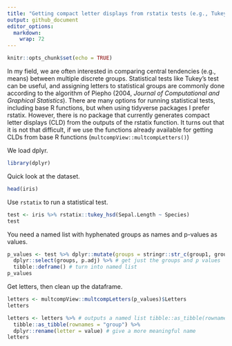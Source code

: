 ```yaml
---
title: "Getting compact letter displays from rstatix tests (e.g., Tukey's test)"
output: github_document
editor_options: 
  markdown: 
    wrap: 72
---
```


```r
knitr::opts_chunk$set(echo = TRUE)
```

In my field, we are often interested in comparing central tendencies (e.g., means) between multiple discrete groups. Statistical tests like Tukey's test can be useful, and assigning letters to statistical groups are commonly done according to the algorithm of Piepho (2004, *Journal of Computational and Graphical Statistics*). There are many options for running statistical tests, including base R functions, but when using tidyverse packages I prefer rstatix. However, there is no package that currently generates compact letter displays (CLD) from the outputs of the rstatix function. It turns out that it is not that difficult, if we use the functions already available for getting CLDs from base R functions (`multcompView::multcompLetters()`)

We load dplyr.

```r
library(dplyr)
```

Quick look at the dataset.

```r
head(iris)
```

Use `rstatix` to run a statistical test.

```r
test <- iris %>% rstatix::tukey_hsd(Sepal.Length ~ Species)
test
```

You need a named list with hyphenated groups as names and p-values as values.

``` r
p_values <- test %>% dplyr::mutate(groups = stringr::str_c(group1, group2, sep = "-")) %>% # concatenate group1 and group2 with hyphen
  dplyr::select(groups, p.adj) %>% # get just the groups and p values
  tibble::deframe() # turn into named list
p_values
```

Get letters, then clean up the dataframe.

```r
letters <- multcompView::multcompLetters(p_values)$Letters
letters

letters <- letters %>% # outputs a named list tibble::as_tibble(rownames = "group") %>% # turn into tibble, keeping rownames 
  tibble::as_tibble(rownames = "group") %>%
  dplyr::rename(letter = value) # give a more meaningful name
letters
```
